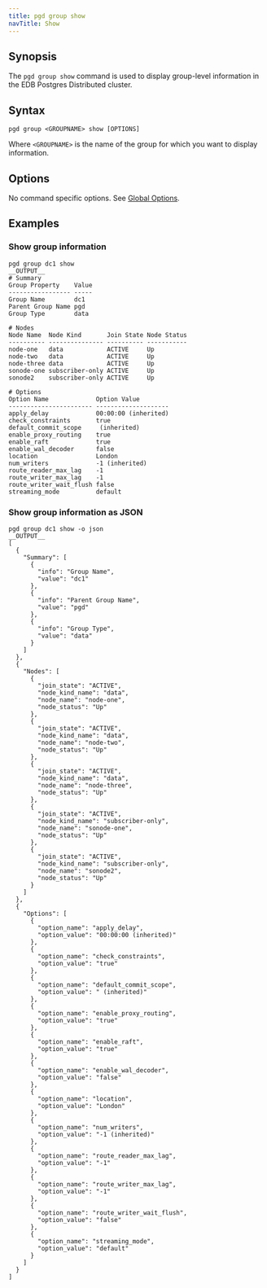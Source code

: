 ```yaml
---
title: pgd group show
navTitle: Show
---
```


## Synopsis

The `pgd group show` command is used to display group-level information in the EDB Postgres Distributed cluster.

## Syntax

```
pgd group <GROUPNAME> show [OPTIONS]
```

Where `<GROUPNAME>` is the name of the group for which you want to display information.

## Options

No command specific options. See [Global Options](/pgd/latest/cli/command_ref/#global-options).

## Examples

### Show group information

```shell
pgd group dc1 show
__OUTPUT__
# Summary
Group Property    Value
----------------- -----
Group Name        dc1
Parent Group Name pgd
Group Type        data

# Nodes
Node Name  Node Kind       Join State Node Status
---------- --------------- ---------- -----------
node-one   data            ACTIVE     Up
node-two   data            ACTIVE     Up
node-three data            ACTIVE     Up
sonode-one subscriber-only ACTIVE     Up
sonode2    subscriber-only ACTIVE     Up

# Options
Option Name             Option Value
----------------------- --------------------
apply_delay             00:00:00 (inherited)
check_constraints       true
default_commit_scope     (inherited)
enable_proxy_routing    true
enable_raft             true
enable_wal_decoder      false
location                London
num_writers             -1 (inherited)
route_reader_max_lag    -1
route_writer_max_lag    -1
route_writer_wait_flush false
streaming_mode          default
```

### Show group information as JSON

```shell
pgd group dc1 show -o json
__OUTPUT__
[
  {
    "Summary": [
      {
        "info": "Group Name",
        "value": "dc1"
      },
      {
        "info": "Parent Group Name",
        "value": "pgd"
      },
      {
        "info": "Group Type",
        "value": "data"
      }
    ]
  },
  {
    "Nodes": [
      {
        "join_state": "ACTIVE",
        "node_kind_name": "data",
        "node_name": "node-one",
        "node_status": "Up"
      },
      {
        "join_state": "ACTIVE",
        "node_kind_name": "data",
        "node_name": "node-two",
        "node_status": "Up"
      },
      {
        "join_state": "ACTIVE",
        "node_kind_name": "data",
        "node_name": "node-three",
        "node_status": "Up"
      },
      {
        "join_state": "ACTIVE",
        "node_kind_name": "subscriber-only",
        "node_name": "sonode-one",
        "node_status": "Up"
      },
      {
        "join_state": "ACTIVE",
        "node_kind_name": "subscriber-only",
        "node_name": "sonode2",
        "node_status": "Up"
      }
    ]
  },
  {
    "Options": [
      {
        "option_name": "apply_delay",
        "option_value": "00:00:00 (inherited)"
      },
      {
        "option_name": "check_constraints",
        "option_value": "true"
      },
      {
        "option_name": "default_commit_scope",
        "option_value": " (inherited)"
      },
      {
        "option_name": "enable_proxy_routing",
        "option_value": "true"
      },
      {
        "option_name": "enable_raft",
        "option_value": "true"
      },
      {
        "option_name": "enable_wal_decoder",
        "option_value": "false"
      },
      {
        "option_name": "location",
        "option_value": "London"
      },
      {
        "option_name": "num_writers",
        "option_value": "-1 (inherited)"
      },
      {
        "option_name": "route_reader_max_lag",
        "option_value": "-1"
      },
      {
        "option_name": "route_writer_max_lag",
        "option_value": "-1"
      },
      {
        "option_name": "route_writer_wait_flush",
        "option_value": "false"
      },
      {
        "option_name": "streaming_mode",
        "option_value": "default"
      }
    ]
  }
]
```
